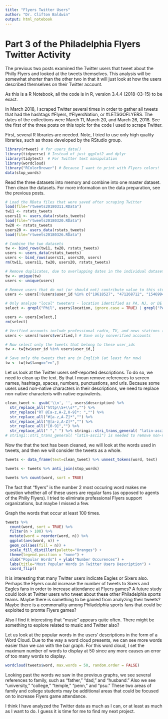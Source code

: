 ```yaml
---
title: "Flyers Twitter Users"
author: "Dr. Clifton Baldwin"
output: html_notebook
---
```


# Part 3 of the Philadelphia Flyers Twitter Activity

The previous two posts examined the Twitter users that tweet about the Philly Flyers and looked at the tweets themselves. This analysis will be somewhat shorter than the other two in that it will just look at how the users described themselves on their Twitter account.

As this is a R Notebook, all the code is in R, version 3.4.4 (2018-03-15) to be exact. 

In March 2018, I scraped Twitter several times in order to gather all tweets that had the hashtags #Flyers, #FlyersNation, or #LETSGOFLYERS. The dates of the collections were March 11, March 20, and March 26, 2018. See the first of the three posts on this topic for the code I used to scrape Twitter.

First, several R libraries are needed. Note, I tried to use only high quality libraries, such as those developed by the RStudio group.

```r
library(rtweet) # for users_data()
library(tidyverse) # Instead of just ggplot2 and dplyr
library(tidytext)  # For Twitter text manipulation
library(wordcloud)
library("RColorBrewer") # Because I want to print with Flyers colors!
data(stop_words)
```

Read the three datasets into memory and combine into one master dataset. Then clean the datasets. For more information on the data preparation, see the previous posts.
```r
# Load the RData files that were saved after scraping Twitter
load(file="rtweets20180311.RData")
tw11 <- rstats_tweets
users11 <- users_data(rstats_tweets)
load(file="rtweets20180320.RData")
tw20 <- rstats_tweets
users20 <- users_data(rstats_tweets)
load(file="rtweets20180326.RData")

# Combine the two datasets
tw <- bind_rows(tw11, tw20, rstats_tweets)
users <- users_data(rstats_tweets)
users <- bind_rows(users11, users20, users)
rm(tw11, users11, tw20, users20, rstats_tweets)

# Remove duplicates, due to overlapping dates in the individual datasets.
tw <- unique(tw)
users <- unique(users)

# Remove users that do not (or should not) contribute value to this study.
users <- users[!(users$user_id %in% c("19618527", "471268712", "154699499", "426029765", "19276719", "493658381", "938072969552826368", "321035743")),]

# Only analyze "local" tweeters - location identified as PA, NJ, or DE
select <- grepl("Phil", users$location, ignore.case = TRUE) | grepl("PA", users$location, ignore.case = FALSE) | grepl("NJ", users$location, ignore.case = FALSE) | grepl("DE", users$location, ignore.case = FALSE)

users <- users[select,]
rm(select)

# Verified accounts include professional radio, TV, and news stations (e.g. NBC), and some celebrity names
users <- users[!users$verified,] # Save only nonverified accounts

# Now select only the tweets that belong to these user_ids
tw <- tw[tw$user_id %in% users$user_id,]

# Save only the tweets that are in English (at least for now)
tw <- tw[tw$lang=="en",]

```

Let us look at the Twitter users self-reported descriptions. To do so, we need to clean up the text. By that I mean remove references to screen names, hashtags, spaces, numbers, punctuations, and urls. Because some users used non-native characters in their descriptions, we need to replace non-native characteris with native equivalents.

```r
clean_tweet <- gsub('\\n', '', users$description) %>% 
  str_replace_all("http\\S+\\s*","") %>%
  str_replace("RT @[a-z,A-Z,0-9]*: ","") %>%
  str_replace_all("#[a-z,A-Z]*","") %>%
  str_replace_all("@[a-z,A-Z]*","") %>%
  str_replace_all("[0-9]","") %>%
  str_replace_all(" "," ") %>% stringi::stri_trans_general( "latin-ascii")
# stringi::stri_trans_general( "latin-ascii") is needed to remove non-native characters because they cause trouble in output

```

Now the that the text has been cleaned, we will look at the words used in tweets, and then we will consider the tweets as a whole.
```r
tweets <- data_frame(text=clean_tweet) %>% unnest_tokens(word, text)

tweets <- tweets %>% anti_join(stop_words)

tweets %>% count(word, sort = TRUE) 
```

The fact that "flyers" is the number 2 most occuring word makes me question whether all of these users are regular fans (as opposed to agents of the Philly Flyers). I tried to eliminate professional Flyers support organizations, but maybe I missed a few.

Graph the words that occur at least 100 times.
```r
tweets %>%
  count(word, sort = TRUE) %>%
  filter(n > 100) %>%
  mutate(word = reorder(word, n)) %>%
  ggplot(aes(word, n)) +
  geom_col(aes(fill = n)) +
  scale_fill_distiller(palette="Oranges") +
  theme(legend.position = "none") +
  xlab("Popular Words") + ylab("Number Occurences") +  
  labs(title="Most Popular Words in Twitter Users Description") +
  coord_flip()
```

It is interesting that many Twitter users indicate Eagles or Sixers also. Perhaps the Flyers could increase the number of tweets to Sixers and Eagles fans in order to increase attendance at Flyers games? A future study could look at Twitter users who tweet about these other Philadelphia sports teams. Maybe there is something to be gained from analyzing their tweets? Maybe there is a commonality among Philadelphia sports fans that could be exploited to promte Flyers games?

Also I find it interesting that "music" appears quite often. There might be something to explore related to music and Twitter also?

Let us look at the popular words in the users' descriptions in the form of a Word Cloud. Due to the way a word cloud presents, we can see more words easier than we can with the bar graph. For this word cloud, I set the maximum number of words to display at 50 since any more causes an error of too many words to display.

```r
wordcloud(tweets$word, max.words = 50, random.order = FALSE)
```

Looking past the words we saw in the previous graphs, we see several references to family, such as "father," "dad," and "husband." Also we see "university," "college," "temple," "penn," and "psu." These two areas of family and college students may be additional areas that could be focused on to increase Flyers game attendance.

I think I have analyzed the Twitter data as much as I can, or at least as much as I want to do. I guess it is time for me to find my next project.